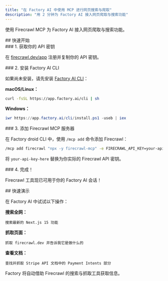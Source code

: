 ```yaml
---
title: "在 Factory AI 中使用 MCP 进行网页搜索与爬取"
description: "用 2 分钟为 Factory AI 接入网页爬取与搜索功能"
---
```


使用 Firecrawl MCP 为 Factory AI 接入网页爬取与搜索功能。

<div id="quick-setup">
  ## 快速开始
</div>

<div id="1-get-your-api-key">
  ### 1. 获取你的 API 密钥
</div>

在 [firecrawl.dev/app](https://firecrawl.dev/app) 注册并复制你的 API 密钥。

<div id="2-install-factory-ai-cli">
  ### 2. 安装 Factory AI CLI
</div>

如果尚未安装，请先安装 [Factory AI CLI](https://docs.factory.ai/cli/getting-started/quickstart)：

**macOS/Linux：**

```bash
curl -fsSL https://app.factory.ai/cli | sh
```

**Windows：**

```powershell
iwr https://app.factory.ai/cli/install.ps1 -useb | iex
```


<div id="3-add-firecrawl-mcp-server">
  ### 3. 添加 Firecrawl MCP 服务器
</div>

在 Factory droid CLI 中，使用 `/mcp add` 命令添加 Firecrawl：

```bash
/mcp add firecrawl "npx -y firecrawl-mcp" -e FIRECRAWL_API_KEY=your-api-key-here
```

将 `your-api-key-here` 替换为你实际的 Firecrawl API 密钥。


<div id="4-done">
  ### 4. 完成！
</div>

Firecrawl 工具现已可用于你的 Factory AI 会话！

<div id="quick-demo">
  ## 快速演示
</div>

在 Factory AI 中试试以下操作：

**搜索全网：**

```
搜索最新的 Next.js 15 功能
```

**抓取页面：**

```
抓取 firecrawl.dev 并告诉我它是做什么的
```

**查看文档：**

```
查找并抓取 Stripe API 文档中的 Payment Intents 部分
```

Factory 将自动借助 Firecrawl 的搜索与抓取工具获取信息。
